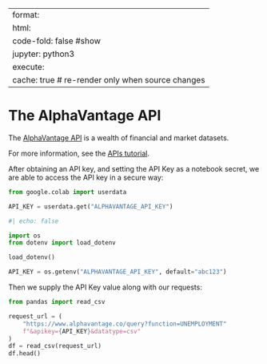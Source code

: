
---
format:
  html:
    code-fold: false #show
jupyter: python3
execute:
  cache: true # re-render only when source changes
---

# The AlphaVantage API

The [AlphaVantage API](https://www.alphavantage.co/documentation/) is a wealth of financial and market datasets.

For more information, see the [APIs tutorial](https://prof-rossetti.github.io/intro-software-dev-python-book/notes/fetching-data/apis.html).

After obtaining an API key, and setting the API Key as a notebook secret, we are able to access the API key in a secure way:

```python
from google.colab import userdata

API_KEY = userdata.get("ALPHAVANTAGE_API_KEY")
```

```python
#| echo: false

import os
from dotenv import load_dotenv

load_dotenv()

API_KEY = os.getenv("ALPHAVANTAGE_API_KEY", default="abc123")
```


Then we supply the API Key value along with our requests:


```python
from pandas import read_csv

request_url = (
    "https://www.alphavantage.co/query?function=UNEMPLOYMENT"
    f"&apikey={API_KEY}&datatype=csv"
)
df = read_csv(request_url)
df.head()
```
